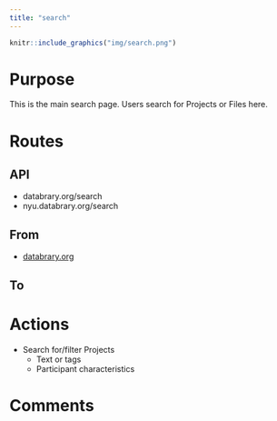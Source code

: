 ```yaml
---
title: "search"
---
```


```r
knitr::include_graphics("img/search.png")
```

# Purpose

This is the main search page.
Users search for Projects or Files here.

# Routes

## API

- databrary.org/search
- nyu.databrary.org/search

## From

- [databrary.org](index.html)

## To

# Actions

- Search for/filter Projects
    - Text or tags
    - Participant characteristics
    
# Comments
